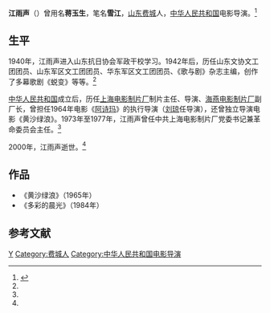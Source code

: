'''江雨声'''（{{bd|1924年||2000年|}}）曾用名'''蒋玉生'''，笔名'''雪江'''，[[山东|山东]][[费城|费城]]人，[[中华人民共和国|中华人民共和国]]电影导演。<ref name=hsdy>{{Cite web |url=http://www.shzgh.org/renda/hsdy/node3523/node3554/userobject1ai41857.html |title=江雨声，海上电影，2005年9月28日 |access-date=2013年9月2日 |archive-date=2019年9月5日 |archive-url=https://web.archive.org/web/20190905010358/http://www.shzgh.org/renda/hsdy/node3523/node3554/userobject1ai41857.html |dead-url=no }}</ref>

==生平==
1940年，江雨声进入山东抗日协会军政干校学习。1942年后，历任山东文协文工团团员、山东军区文工团团员、华东军区文工团团员、《歌与剧》杂志主编，创作了多幕歌剧《蜕变》等等。<ref name=hsdy/>

[[中华人民共和国|中华人民共和国]]成立后，历任[[上海电影制片厂|上海电影制片厂]]制片主任、导演、[[海燕电影制片厂|海燕电影制片厂]]副厂长，曾担任1964年电影《[[阿诗玛|阿诗玛]]》的执行导演（[[刘琼|刘琼]]任导演），还曾独立导演电影《黄沙绿浪》。1973年至1977年，江雨声曾任中共上海电影制片厂党委书记兼革命委员会主任。<ref name=hsdy/>

2000年，江雨声逝世。<ref name=hsdy/>

==作品==
*《黄沙绿浪》（1965年）
*《多彩的晨光》（1984年）

==参考文献==
{{reflist}}

{{DEFAULTSORT:Jiang江}}
[[Category:江姓|Y]]
[[Category:费城人|Category:费城人]]
[[Category:中华人民共和国电影导演|Category:中华人民共和国电影导演]]